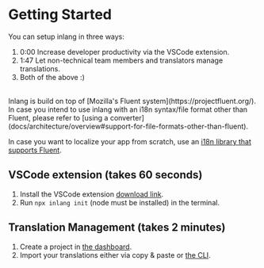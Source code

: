 
# Getting Started

You can setup inlang in three ways:

1.  0:00 Increase developer productivity via the VSCode extension.
2.  1:47 Let non-technical team members and translators manage translations.
3.  Both of the above :)

<br />

<ReactPlayer url="https://youtu.be/cEjEAcAFfsA" controls={true} />

<Callout>
  Inlang is build on top of [Mozilla's Fluent system](https://projectfluent.org/). In case you intend
  to use inlang with an i18n syntax/file format other than Fluent, please refer to
  [using a converter](docs/architecture/overview#support-for-file-formats-other-than-fluent).

In case you want to localize your app from scratch, use an [i18n library that supports Fluent](https://github.com/inlang/awesome-fluent).

</Callout>

## VSCode extension (takes 60 seconds)

1. Install the VSCode extension [download link](https://marketplace.visualstudio.com/items?itemName=inlang.vs-code-extension).
2. Run `npx inlang init` (node must be installed) in the terminal.

## Translation Management (takes 2 minutes)

1. Create a project in [the dashboard](https://app.inlang.dev).
2. Import your translations either via copy & paste or [the CLI](/docs/reference/cli-reference).
